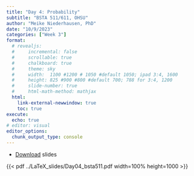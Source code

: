 ```yaml
---
title: "Day 4: Probability"
subtitle: "BSTA 511/611, OHSU"
author: "Meike Niederhausen, PhD"
date: "10/9/2023"
categories: ["Week 3"]
format: 
  # revealjs:
  #     incremental: false
  #     scrollable: true
  #     chalkboard: true
  #     theme: sky
  #     width:  1100 #1200 # 1050 #default 1050; ipad 3:4, 1600
  #     height: 825 #900 #800 #default 700; 788 for 3:4, 1200
  #     slide-number: true
  #     html-math-method: mathjax
  html:
    link-external-newwindow: true
    toc: true
execute:
  echo: true
# editor: visual
editor_options: 
  chunk_output_type: console
---
```



* [Download](../slides/Day04_bsta511.pdf) slides



{{< pdf ../LaTeX_slides/Day04_bsta511.pdf width=100% height=1000 >}}